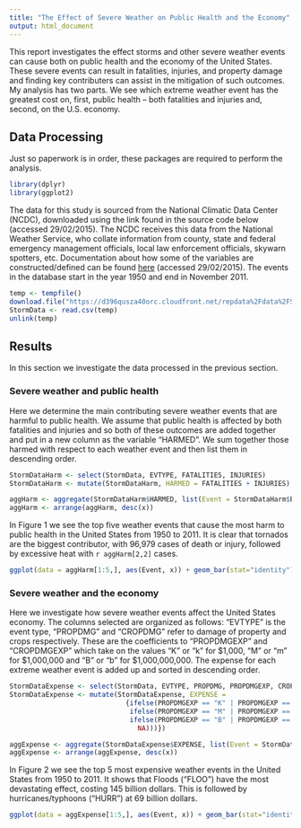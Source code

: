 ```yaml
---
title: "The Effect of Severe Weather on Public Health and the Economy"
output: html_document
---
```


This report investigates the effect storms and other severe weather events can cause both on public health and the economy of the United States. These severe events can result in fatalities, injuries, and property damage and finding key contributers can assist in the mitigation of such outcomes. My analysis has two parts. We see which extreme weather event has the greatest cost on, first, public health -- both fatalities and injuries and, second, on the U.S. economy.

## Data Processing
Just so paperwork is in order, these packages are required to perform the analysis.
```r
library(dplyr)
library(ggplot2)
```

The data for this study is sourced from the National Climatic Data Center (NCDC), downloaded using the link found in the source code below (accessed 29/02/2015). The NCDC receives this data from the National Weather Service, who collate information from county, state and federal emergency management  officials, local law enforcement officials, skywarn spotters, etc. Documentation about how some of the variables are constructed/defined can be found [here](https://d396qusza40orc.cloudfront.net/repdata%2Fpeer2_doc%2Fpd01016005curr.pdf) (accessed 29/02/2015). The events in the database start in the year 1950 and end in November 2011.
```r
temp <- tempfile()
download.file("https://d396qusza40orc.cloudfront.net/repdata%2Fdata%2FStormData.csv.bz2", temp, mode = "wb")
StormData <- read.csv(temp)
unlink(temp)
```

## Results
In this section we investigate the data processed in the previous section. 

### Severe weather and public health
Here we determine the main contributing severe weather events that are harmful to public health. We assume that public health is affected by both fatalities and injuries and so both of these outcomes are added together and put in a new column as the variable "HARMED". We sum together those harmed with respect to each weather event and then list them in descending order.
```r
StormDataHarm <- select(StormData, EVTYPE, FATALITIES, INJURIES)
StormDataHarm <- mutate(StormDataHarm, HARMED = FATALITIES + INJURIES)

aggHarm <- aggregate(StormDataHarm$HARMED, list(Event = StormDataHarm$EVTYPE), sum, na.rm = TRUE)
aggHarm <- arrange(aggHarm, desc(x))
```

In Figure 1 we see the top five weather events that cause the most harm to public health in the United States from 1950 to 2011. It is clear that tornados are the biggest contributor, with 96,979 cases of death or injury, followed by excessive heat with `r aggHarm[2,2]` cases.
```r
ggplot(data = aggHarm[1:5,], aes(Event, x)) + geom_bar(stat="identity") + ylab("Number of cases")
```

### Severe weather and the economy
Here we investigate how severe weather events affect the United States economy. The columns selected are organized as follows: "EVTYPE" is the event type, "PROPDMG" and "CROPDMG" refer to damage of property and crops respectively. These are the coefficients to "PROPDMGEXP" and "CROPDMGEXP" which take on the values "K" or "k" for $1,000, "M" or "m" for $1,000,000 and "B" or "b" for $1,000,000,000. The expense for each extreme weather event is added up and sorted in descending order.
```r
StormDataExpense <- select(StormData, EVTYPE, PROPDMG, PROPDMGEXP, CROPDMG, CROPDMGEXP)
StormDataExpense <- mutate(StormDataExpense, EXPENSE = 
                             {ifelse(PROPDMGEXP == "K" | PROPDMGEXP == "k", PROPDMG * 1000, 
                              ifelse(PROPDMGEXP == "M" | PROPDMGEXP == "m", PROPDMG * 1000000,
                              ifelse(PROPDMGEXP == "B" | PROPDMGEXP == "b", PROPDMG * 1000000000,
                                NA)))})

aggExpense <- aggregate(StormDataExpense$EXPENSE, list(Event = StormDataExpense$EVTYPE), sum, na.rm = TRUE)
aggExpense <- arrange(aggExpense, desc(x))
```

In Figure 2 we see the top 5 most expensive weather events in the United States from 1950 to 2011. It shows that Floods ("FLOO") have the most devastating effect, costing 145 billion dollars. This is followed by hurricanes/typhoons ("HURR") at 69 billion dollars.
```r
ggplot(data = aggExpense[1:5,], aes(Event, x)) + geom_bar(stat="identity") + scale_x_discrete(labels =  abbreviate)+ ylab("Cost in dollars")
```


